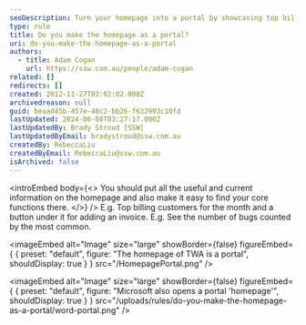 ```yaml
---
seoDescription: Turn your homepage into a portal by showcasing top billing customers and key metrics, making it easy to find core functions.
type: rule
title: Do you make the homepage as a portal?
uri: do-you-make-the-homepage-as-a-portal
authors:
  - title: Adam Cogan
    url: https://ssw.com.au/people/adam-cogan
related: []
redirects: []
created: 2012-11-27T02:02:02.000Z
archivedreason: null
guid: beaad45b-457e-48c2-bb26-f632993c10fd
lastUpdated: 2024-06-08T03:27:17.000Z
lastUpdatedBy: Brady Stroud [SSW]
lastUpdatedByEmail: bradystroud@ssw.com.au
createdBy: RebeccaLiu
createdByEmail: RebeccaLiu@ssw.com.au
isArchived: false
---
```


<introEmbed
  body={<>
You should put all the useful and current information on the homepage and also make it easy to find your core functions there.
  </>}
/>
E.g. Top billing customers for the month and a button under it for adding an invoice.
E.g. See the number of bugs counted by the most common.


<imageEmbed
  alt="Image"
  size="large"
  showBorder={false}
  figureEmbed={ {
    preset: "default",
    figure: "The homepage of TWA is a portal",
    shouldDisplay: true
  } }
  src="/HomepagePortal.png"
/>


<imageEmbed
  alt="Image"
  size="large"
  showBorder={false}
  figureEmbed={ {
    preset: "default",
    figure: "Microsoft  also opens a portal 'homepage'",
    shouldDisplay: true
  } }
  src="/uploads/rules/do-you-make-the-homepage-as-a-portal/word-portal.png"
/>
